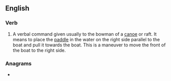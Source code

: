 ==English==

===Verb===
{{en-verb|draw<,,drew,drawn> right}}

# A verbal command given usually to the bowman of a [[canoe]] or raft. It means to place the [[paddle]] in the water on the right side parallel to the boat and pull it towards the boat. This is a maneuver to move the front of the boat to the right side.
#: {{ux|en|When we get to the bottom of the rapids, '''draw right''' to avoid the sweepers.}}

===Anagrams===
* {{anagrams|en|a=adghirrtw|rightward}}